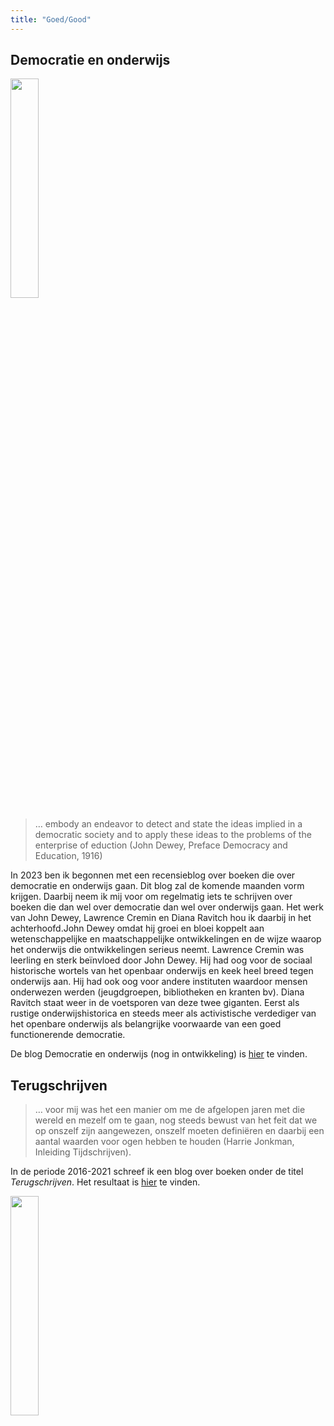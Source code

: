 ```yaml
---
title: "Goed/Good"
---
```


## Democratie en onderwijs

![](Screenshot1.png){width="30%"}


> ... embody an endeavor to detect and state the ideas implied in a democratic society and to apply these ideas to the problems of the enterprise of eduction (John Dewey, Preface Democracy and Education, 1916)


In 2023 ben ik begonnen met een recensieblog over boeken die over democratie en onderwijs gaan. Dit blog zal de komende maanden vorm krijgen. Daarbij neem ik mij voor om regelmatig iets te schrijven over boeken die dan wel over democratie dan wel over onderwijs gaan. Het werk van  John Dewey, Lawrence Cremin en Diana Ravitch hou ik daarbij in het achterhoofd.John Dewey omdat hij groei en bloei koppelt aan wetenschappelijke en maatschappelijke ontwikkelingen en de wijze waarop het onderwijs die ontwikkelingen serieus neemt. Lawrence Cremin was leerling en sterk beïnvloed door John Dewey. Hij had oog voor de sociaal historische wortels van het openbaar onderwijs en keek heel breed tegen onderwijs aan. Hij had ook oog voor andere instituten waardoor mensen onderwezen werden (jeugdgroepen, bibliotheken en kranten bv). Diana Ravitch staat weer in de voetsporen van deze twee giganten. Eerst als rustige onderwijshistorica en steeds meer als activistische verdediger van het openbare onderwijs als belangrijke voorwaarde van een goed functionerende democratie.   

De blog Democratie en onderwijs (nog in ontwikkeling) is [hier](https://democratieenonderwijs.netlify.app) te vinden. 

## Terugschrijven

> ... voor mij was het een manier om me de afgelopen jaren met die wereld en mezelf om te gaan, nog steeds bewust van het feit dat we op onszelf zijn aangewezen, onszelf moeten definiëren en daarbij een aantal waarden voor ogen hebben te houden (Harrie Jonkman, Inleiding Tijdschrijven).


In de periode 2016-2021 schreef ik een blog over boeken onder de titel *Terugschrijven*. Het resultaat is [hier](Terugschrijven_def.pdf) te vinden.

![](Screenshot2){width="30%"}
